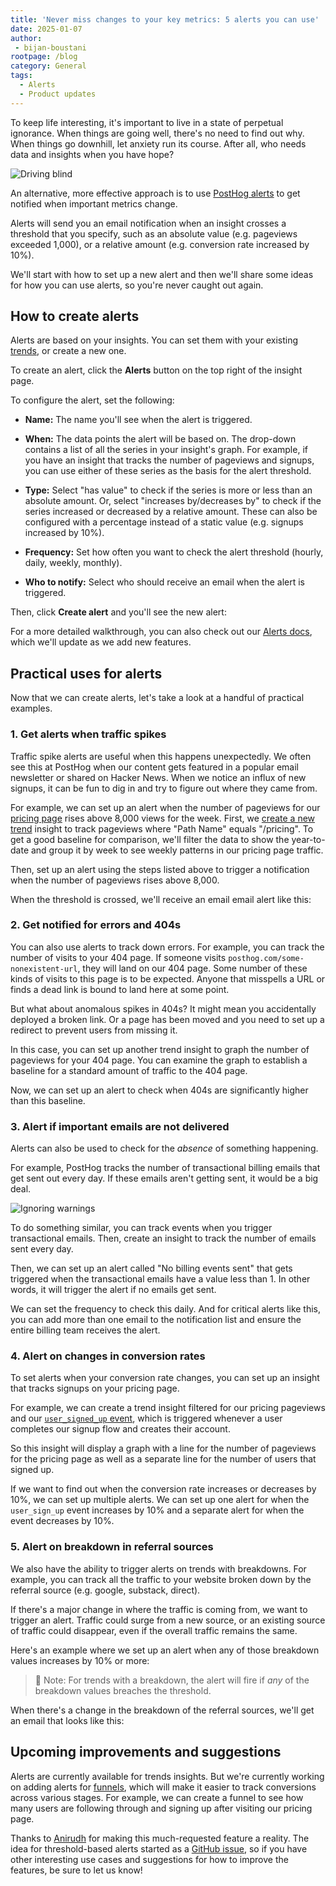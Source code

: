 ```yaml
---
title: 'Never miss changes to your key metrics: 5 alerts you can use'
date: 2025-01-07
author:
 - bijan-boustani
rootpage: /blog
category: General
tags:
  - Alerts
  - Product updates
---
```


To keep life interesting, it's important to live in a state of perpetual ignorance. When things are going well, there's no need to find out why. When things go downhill, let anxiety run its course. After all, who needs data and insights when you have hope?

![Driving blind](https://res.cloudinary.com/dmukukwp6/image/upload/319051_c8e072f85e.gif)

An alternative, more effective approach is to use [PostHog alerts](/docs/alerts) to get notified when important metrics change.

Alerts will send you an email notification when an insight crosses a threshold that you specify, such as an absolute value (e.g. pageviews exceeded 1,000), or a relative amount (e.g. conversion rate increased by 10%).

We'll start with how to set up a new alert and then we'll share some ideas for how you can use alerts, so you're never caught out again.

## How to create alerts

Alerts are based on your insights. You can set them with your existing [trends](/docs/product-analytics/trends/overview), or create a new one.

To create an alert, click the **Alerts** button on the top right of the insight page.

<ProductScreenshot
    imageLight="https://res.cloudinary.com/dmukukwp6/image/upload/alerts_button_4ecd022cd6.png"
    imageDark="https://res.cloudinary.com/dmukukwp6/image/upload/alert_button_dark_c2f642fde3.png"
    alt="alerts button"
    classes="rounded"
/>

To configure the alert, set the following:

- **Name:** The name you'll see when the alert is triggered.

- **When:** The data points the alert will be based on. The drop-down contains a list of all the series in your insight's graph. For example, if you have an insight that tracks the number of pageviews and signups, you can use either of these series as the basis for the alert threshold.

- **Type:** Select "has value" to check if the series is more or less than an absolute amount. Or, select "increases by/decreases by" to check if the series increased or decreased by a relative amount. These can also be configured with a percentage instead of a static value (e.g. signups increased by 10%).

- **Frequency:** Set how often you want to check the alert threshold (hourly, daily, weekly, monthly).

- **Who to notify:** Select who should receive an email when the alert is triggered.

<ProductScreenshot
    imageLight="https://res.cloudinary.com/dmukukwp6/image/upload/filled_alert_627158e6bb.png"
    imageDark="https://res.cloudinary.com/dmukukwp6/image/upload/alert_people_dark_0ccd7611bd.png"
    alt="filled alert"
    classes="rounded"
/>

Then, click **Create alert** and you'll see the new alert:

<ProductScreenshot
    imageLight="https://res.cloudinary.com/dmukukwp6/image/upload/insight_alerts_5k_daef47ade1.png"
    imageDark="https://res.cloudinary.com/dmukukwp6/image/upload/created_alert_dark_1710da74dc.png"
    alt="insight alerts"
    classes="rounded"
/>

For a more detailed walkthrough, you can also check out our [Alerts docs](/docs/alerts), which we'll update as we add new features.

## Practical uses for alerts

Now that we can create alerts, let's take a look at a handful of practical examples.

### 1. Get alerts when traffic spikes

Traffic spike alerts are useful when this happens unexpectedly. We often see this at PostHog when our content gets featured in a popular email newsletter or shared on Hacker News. When we notice an influx of new signups, it can be fun to dig in and try to figure out where they came from.

For example, we can set up an alert when the number of pageviews for our [pricing page](/pricing) rises above 8,000 views for the week. First, we [create a new trend](/docs/product-analytics/trends/overview#1-creating-a-new-trend) insight to track pageviews where "Path Name" equals "/pricing". To get a good baseline for comparison, we'll filter the data to show the year-to-date and group it by week to see weekly patterns in our pricing page traffic.

Then, set up an alert using the steps listed above to trigger a notification when the number of pageviews rises above 8,000.

<ProductScreenshot
    imageLight="https://res.cloudinary.com/dmukukwp6/image/upload/new_alert_light_cd963284a3.png"
    imageDark="https://res.cloudinary.com/dmukukwp6/image/upload/new_alert_dark_1fbcadad90.png"
    alt="New alert"
    classes="rounded"
/>

When the threshold is crossed, we'll receive an email email alert like this:

<ProductScreenshot
    imageLight="https://res.cloudinary.com/dmukukwp6/image/upload/posthog_alert_df58e89828.png"
    imageDark="https://res.cloudinary.com/dmukukwp6/image/upload/posthog_alert_df58e89828.png"
    alt="Pricing pageviews alert"
    classes="rounded"
/>

### 2. Get notified for errors and 404s

You can also use alerts to track down errors. For example, you can track the number of visits to your 404 page. If someone visits `posthog.com/some-nonexistent-url`, they will land on our 404 page. Some number of these kinds of visits to this page is to be expected. Anyone that misspells a URL or finds a dead link is bound to land here at some point.

But what about anomalous spikes in 404s? It might mean you accidentally deployed a broken link. Or a page has been moved and you need to set up a redirect to prevent users from missing it.

In this case, you can set up another trend insight to graph the number of pageviews for your 404 page. You can examine the graph to establish a baseline for a standard amount of traffic to the 404 page.

<ProductScreenshot
    imageLight="https://res.cloudinary.com/dmukukwp6/image/upload/404_graph_light_089709bc1e.png"
    imageDark="https://res.cloudinary.com/dmukukwp6/image/upload/404_graph_79107f52bb.png"
    alt="404 graph"
    classes="rounded"
/>

Now, we can set up an alert to check when 404s are significantly higher than this baseline.

<ProductScreenshot
    imageLight="https://res.cloudinary.com/dmukukwp6/image/upload/404_alert_light_c16295d3e4.png"
    imageDark="https://res.cloudinary.com/dmukukwp6/image/upload/404_alert_dark_a014c1aa46.png"
    alt="404 alert"
    classes="rounded"
/>

### 3. Alert if important emails are not delivered

Alerts can also be used to check for the _absence_ of something happening.

For example, PostHog tracks the number of transactional billing emails that get sent out every day. If these emails aren't getting sent, it would be a big deal.

![Ignoring warnings](https://frinkiac.com/video/S08E23/XOUcScbq8W_7yoA6nti16cCC31A=.gif)

To do something similar, you can track events when you trigger transactional emails. Then, create an insight to track the number of emails sent every day.

Then, we can set up an alert called "No billing events sent" that gets triggered when the transactional emails have a value less than 1. In other words, it will trigger the alert if no emails get sent.

<ProductScreenshot
    imageLight="https://res.cloudinary.com/dmukukwp6/image/upload/transactional_email_alert_light_57017a6227.png"
    imageDark="https://res.cloudinary.com/dmukukwp6/image/upload/transactional_email_alert_dark_1fda09248e.png"
    alt="Billing email alert"
    classes="rounded"
/>

We can set the frequency to check this daily. And for critical alerts like this, you can add more than one email to the notification list and ensure the entire billing team receives the alert.

### 4. Alert on changes in conversion rates

To set alerts when your conversion rate changes, you can set up an insight that tracks signups on your pricing page.

For example, we can create a trend insight filtered for our pricing pageviews and our [`user_signed_up` event](/docs/getting-started/send-events#2-capture-custom-events), which is triggered whenever a user completes our signup flow and creates their account.

So this insight will display a graph with a line for the number of pageviews for the pricing page as well as a separate line for the number of users that signed up.

<ProductScreenshot
    imageLight="https://res.cloudinary.com/dmukukwp6/image/upload/conversions_light_efbbc10280.png"
    imageDark="https://res.cloudinary.com/dmukukwp6/image/upload/conversion_graph_d4ac533adf.png"
    alt="Conversions"
    classes="rounded"
/>

If we want to find out when the conversion rate increases or decreases by 10%, we can set up multiple alerts. We can set up one alert for when the `user_sign_up` event increases by 10% and a separate alert for when the event decreases by 10%.

<ProductScreenshot
    imageLight="https://res.cloudinary.com/dmukukwp6/image/upload/mutliple_alerts_light_a45b5f0ad9.png"
    imageDark="https://res.cloudinary.com/dmukukwp6/image/upload/mutliple_alerts_dark_1d37e0e9b9.png"
    alt="Multiple alerts"
    classes="rounded"
/>

### 5. Alert on breakdown in referral sources

We also have the ability to trigger alerts on trends with breakdowns. For example, you can track all the traffic to your website broken down by the referral source (e.g. google, substack, direct).

If there's a major change in where the traffic is coming from, we want to trigger an alert. Traffic could surge from a new source, or an existing source of traffic could disappear, even if the overall traffic remains the same.

Here's an example where we set up an alert when any of those breakdown values increases by 10% or more:

<ProductScreenshot
    imageLight="https://res.cloudinary.com/dmukukwp6/image/upload/breakdown_light_a6de1bd240.png"
    imageDark="https://res.cloudinary.com/dmukukwp6/image/upload/breakdown_dark_5d2300b6cd.png"
    alt="Breakdown alerts"
    classes="rounded"
/>

> 📝 Note: For trends with a breakdown, the alert will fire if _any_ of the breakdown values breaches the threshold.

When there's a change in the breakdown of the referral sources, we'll get an email that looks like this:

<ProductScreenshot
    imageLight="https://res.cloudinary.com/dmukukwp6/image/upload/utm_source_change_6d56142060.png"
    imageDark="https://res.cloudinary.com/dmukukwp6/image/upload/utm_source_change_6d56142060.png"
    alt="Breakdown alert email"
    classes="rounded"
/>

## Upcoming improvements and suggestions

Alerts are currently available for trends insights. But we're currently working on adding alerts for [funnels](/docs/product-analytics/funnels), which will make it easier to track conversions across various stages. For example, we can create a funnel to see how many users are following through and signing up after visiting our pricing page.

Thanks to [Anirudh](/community/profiles/30974) for making this much-requested feature a reality. The idea for threshold-based alerts started as a [GitHub issue](https://github.com/PostHog/posthog/issues/14331), so if you have other interesting use cases and suggestions for how to improve the features, be sure to let us know!
